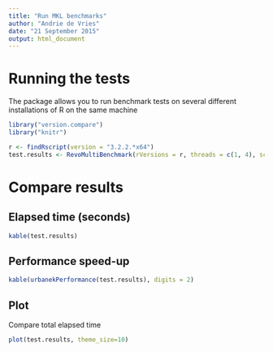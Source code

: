 ```yaml
---
title: "Run MKL benchmarks"
author: "Andrie de Vries"
date: "21 September 2015"
output: html_document
---
```


# Running the tests

The package allows you to run benchmark tests on several different installations of R on the same machine

```r
library("version.compare")
library("knitr")
```
```r
r <- findRscript(version = "3.2.2.*x64")
test.results <- RevoMultiBenchmark(rVersions = r, threads = c(1, 4), scale.factor = 1)
```


# Compare results

## Elapsed time (seconds)

```r
kable(test.results)
```

## Performance speed-up

```r
kable(urbanekPerformance(test.results), digits = 2)
```

## Plot

Compare total elapsed time

```r
plot(test.results, theme_size=10)
```
